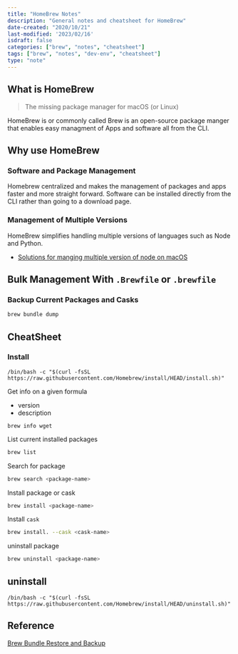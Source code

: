 ```yaml
---
title: "HomeBrew Notes"
description: "General notes and cheatsheet for HomeBrew"
date-created: "2020/10/21"
last-modified: '2023/02/16'
isdraft: false
categories: ["brew", "notes", "cheatsheet"]
tags: ["brew", "notes", "dev-env", "cheatsheet"]
type: "note"
---
```


## What is HomeBrew

> The missing package manager for macOS (or Linux)

HomeBrew is or commonly called Brew is an open-source package manger that enables easy managment of Apps and software all from the CLI.

## Why use HomeBrew

### Software and Package Management

Homebrew centralized and makes the management of packages and apps faster and more straight forward. Software can be installed directly from the CLI rather than going to a download page.

### Management of Multiple Versions

HomeBrew simplifies handling multiple versions of languages such as Node and Python.

- [Solutions for manging multiple version of node on macOS](src/content/articles/solutions-for-managing-multiple-versions-of-node-on-macos.md)

## Bulk Management With `.Brewfile` or `.brewfile`

### Backup Current Packages and Casks

```sh
brew bundle dump
```


## CheatSheet

### Install 

```shell 
/bin/bash -c "$(curl -fsSL https://raw.githubusercontent.com/Homebrew/install/HEAD/install.sh)"
```

Get info on a given formula

- version
- description

```shell
brew info wget
```

List current installed packages

```sh
brew list
```

Search for package

```sh
brew search <package-name>
```

Install package or cask

```sh
brew install <package-name>
```

Install `cask`

```sh
brew install. --cask <cask-name>
```

uninstall package

```sh
brew uninstall <package-name>
```

## uninstall

```shell
/bin/bash -c "$(curl -fsSL https://raw.githubusercontent.com/Homebrew/install/HEAD/uninstall.sh)"
```

## Reference 

[Brew Bundle Restore and Backup](https://tomlankhorst.nl/brew-bundle-restore-backup/)